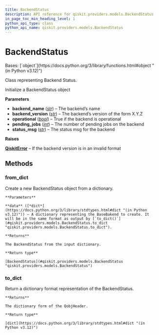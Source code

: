 ```yaml
---
title: BackendStatus
description: API reference for qiskit.providers.models.BackendStatus
in_page_toc_min_heading_level: 1
python_api_type: class
python_api_name: qiskit.providers.models.BackendStatus
---
```


# BackendStatus

<Class id="qiskit.providers.models.BackendStatus" github="https://github.com/qiskit/qiskit/tree/stable/1.0/qiskit/providers/models/backendstatus.py" signature="qiskit.providers.models.BackendStatus(backend_name, backend_version, operational, pending_jobs, status_msg)">
  Bases: [`object`](https://docs.python.org/3/library/functions.html#object "(in Python v3.12)")

  Class representing Backend Status.

  Initialize a BackendStatus object

  **Parameters**

  *   **backend\_name** ([*str*](https://docs.python.org/3/library/stdtypes.html#str "(in Python v3.12)")) – The backend’s name
  *   **backend\_version** ([*str*](https://docs.python.org/3/library/stdtypes.html#str "(in Python v3.12)")) – The backend’s version of the form X.Y.Z
  *   **operational** ([*bool*](https://docs.python.org/3/library/functions.html#bool "(in Python v3.12)")) – True if the backend is operational
  *   **pending\_jobs** ([*int*](https://docs.python.org/3/library/functions.html#int "(in Python v3.12)")) – The number of pending jobs on the backend
  *   **status\_msg** ([*str*](https://docs.python.org/3/library/stdtypes.html#str "(in Python v3.12)")) – The status msg for the backend

  **Raises**

  [**QiskitError**](exceptions#qiskit.exceptions.QiskitError "qiskit.exceptions.QiskitError") – If the backend version is in an invalid format

  ## Methods

  ### from\_dict

  <Function id="qiskit.providers.models.BackendStatus.from_dict" name="from_dict" signature="classmethod from_dict(data)">
    Create a new BackendStatus object from a dictionary.

    **Parameters**

    **data** ([*dict*](https://docs.python.org/3/library/stdtypes.html#dict "(in Python v3.12)")) – A dictionary representing the BaseBakend to create. It will be in the same format as output by [`to_dict()`](#qiskit.providers.models.BackendStatus.to_dict "qiskit.providers.models.BackendStatus.to_dict").

    **Returns**

    The BackendStatus from the input dictionary.

    **Return type**

    [BackendStatus](#qiskit.providers.models.BackendStatus "qiskit.providers.models.BackendStatus")
  </Function>

  ### to\_dict

  <Function id="qiskit.providers.models.BackendStatus.to_dict" name="to_dict" signature="to_dict()">
    Return a dictionary format representation of the BackendStatus.

    **Returns**

    The dictionary form of the QobjHeader.

    **Return type**

    [dict](https://docs.python.org/3/library/stdtypes.html#dict "(in Python v3.12)")
  </Function>
</Class>

